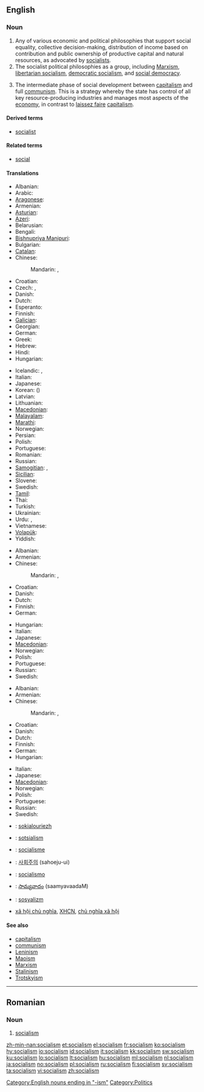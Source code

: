 {{wikipedia}}
==English==

===Noun===
{{en-noun|-|s}}

# Any of various economic and political philosophies that support social equality, collective decision-making, distribution of income based on contribution and public ownership of productive capital and natural resources, as advocated by [[socialist]]s.
# The socialist political philosophies as a group, including [[Marxism]], [[libertarian socialism]], [[democratic socialism]], and [[social democracy]].
# {{context|Leninism}} The intermediate phase of social development between [[capitalism]] and full [[communism]]. This is a strategy whereby the state has control of all key resource-producing industries and manages most aspects of the [[economy]], in contrast to [[laissez faire]] [[capitalism]].

====Derived terms====
* [[socialist]]

====Related terms====
* [[social]]

====Translations====
{{trans-top|political philosophy of social and economic equality}}
* Albanian: {{t-|sq|socializëm|m|xs=Albanian}}
* Arabic: {{t|ar|اشتراكية|f|tr=ishtirakíyya}}
* [[Aragonese]]: {{t|an|sozialismo|m|xs=Aragonese}}
* Armenian: {{t-|hy|սոցիալիզմ|tr=soc’ializm}}
* [[Asturian]]: {{t|ast|socialismu|m|xs=Asturian}}
* [[Azeri]]: {{t|az|sosializm|xs=Azeri}}
* Belarusian: {{t|be|сацыялізм|m|tr=sacyjalízm|xs=Belarusian}}
* Bengali: {{t-|bn|সমাজতন্ত্র|sc=Beng|xs=Bengali}}
* [[Bishnupriya Manipuri]]: {{tø|bpy|সমাজতন্ত্র|sc=Beng}}
* Bulgarian: {{t|bg|социализъм}}
* [[Catalan]]: {{t-|ca|socialisme|m}}
* Chinese:
*: Mandarin: {{t-|cmn|社會主義|sc=Hani}}, {{t-|cmn|社会主义|tr=shèhuìzhǔyì|sc=Hani}}
* Croatian: {{t+|hr|socijalizam|m}}
* Czech: {{t-|cs|socialismus|m}}, {{t-|cs|socializmus|m}}
* Danish: {{t-|da|socialisme}}
* Dutch: {{t-|nl|socialisme|n}}
* Esperanto: {{t-|eo|socialismo|xs=Esperanto}}
* Finnish: {{t+|fi|sosialismi}}
* [[Galician]]: {{t+|gl|socialismo|m|xs=Galician}}
* Georgian: {{t|ka|სოციალიზმი|sc=Geor|xs=Georgian}}
* German: {{t+|de|Sozialismus|m}}
* Greek: {{t+|el|σοσιαλισμός|m|tr=sosialismos}}
* Hebrew: {{t+|he|סוציאליזם|m|alt=סוֹצְיָאלִיזְם|tr=sotsyalizm}}
* Hindi: {{t-|hi|समाजवाद|m|tr=samājvād|xs=Hindi}}
* Hungarian: {{t+|hu|szocializmus}}
{{trans-mid}}
* Icelandic: {{t-|is|jafnaðarstefna}}, {{t|is|sósíalismi}}
* Italian: {{t+|it|socialismo|m}}
* Japanese: {{t-|ja|社会主義|tr=しゃかいしゅぎ, shakai-shugi}}
* Korean: {{t+|ko|사회주의|tr=sahoeju-ui|sc=Hang}} ({{t-|ko|社會主義|sc=Hani}})
* Latvian: {{t|lv|sociālisms|m|xs=Latvian}}
* Lithuanian: {{t+|lt|socializmas|m|xs=Lithuanian}}
* [[Macedonian]]: {{t-|mk|социјализам|m|tr=socijalízam}}
* [[Malayalam]]: {{t|ml|സോഷ്യലിസം|sc=Mlym|xs=Malayalam}}
* [[Marathi]]: {{t-|mr|समाजवाद|tr=samājvād|sc=Deva|xs=Marathi}}
* Norwegian: {{t-|no|sosialisme|m}}
* Persian: {{t-|fa|سوسیالیسم|tr=sosyâlism|xs=Persian}}
* Polish: {{t+|pl|socjalizm|m}}
* Portuguese: {{t+|pt|socialismo|m}}
* Romanian: {{t-|ro|socialism}}
* Russian: {{t+|ru|социализм|m|tr=socialízm}}
* [[Samogitian]]: {{tø|sgs|suocēlėzmos|m}}, {{tø|sgs|socialėzmos|m}}
* [[Sicilian]]: {{t|scn|sucialìsimu|m|xs=Sicilian}}
* Slovene: {{t+|sl|socializem|m|alt=socialízem}}
* Swedish: {{t+|sv|socialism|c}}
* [[Tamil]]: {{t|ta|சமவுடமை|xs=Tamil}}
* Thai: {{t-|th|สังคมนิยม|tr=săng-kom ní-yom}}
* Turkish: {{t|tr|sosyalizm}}
* Ukrainian: {{t+|uk|соціалізм|tr=socializm|xs=Ukrainian}}
* Urdu: {{t|ur|اشتراکیت|xs=Urdu}},  {{t|ur|سوشلزم|xs=Urdu}}
* Vietnamese: {{t-|vi|chủ nghĩa xã hội|xs=Vietnamese}}<!--({{t|vi|主義社會|sc=Hani|xs=Vietnamese}})...move characters to the respective page-->
* [[Volapük]]: {{t|vo|sogädim}}
* Yiddish: {{t|yi|סאציאליזם|sc=yi-Hebr|xs=Yiddish}}
{{trans-bottom}}

{{trans-top|group of socialist political philosophies}}
* Albanian: {{t+|sq|socializmi|m|xs=Albanian}}
* Armenian: {{t-|hy|սոցիալիզմ|tr=soc’ializm}}
* Chinese:
*: Mandarin: {{t-|cmn|社會主義|sc=Hani}}, {{t-|cmn|社会主义|tr=shèhuìzhǔyì|sc=Hani}}
* Croatian: {{t+|hr|socijalizam|m}}
* Danish: {{t-|da|socialisme}}
* Dutch: {{t-|nl|socialisme|n}}
* Finnish: {{t+|fi|sosialismi}}
* German: {{t+|de|Sozialismus|m}}
{{trans-mid}}
* Hungarian: {{t+|hu|szocializmus}}
* Italian: {{t+|it|socialismo|m}}
* Japanese: {{t-|ja|社会主義|tr=しゃかいしゅぎ, shakai-shugi}}
* [[Macedonian]]: {{t-|mk|социјализам|m|tr=socijalízam}}
* Norwegian: {{t-|no|sosialisme|m}}
* Polish: {{t+|pl|socjalizm|m}}
* Portuguese: {{t+|pt|socialismo|m}}
* Russian: {{t+|ru|социализм|m|tr=socialízm}}
* Swedish: {{t+|sv|socialism|c}}
{{trans-bottom}}

{{trans-top|intermediate phase of social development}}
* Albanian: {{t+|sq|socializmi|m|xs=Albanian}}
* Armenian: {{t-|hy|սոցիալիզմ|tr=soc’ializm}}
* Chinese:
*: Mandarin: {{t-|cmn|社會主義|sc=Hani}}, {{t-|cmn|社会主义|tr=shèhuìzhǔyì|sc=Hani}}
* Croatian: {{t+|hr|socijalizam|m}}
* Danish: {{t-|da|socialisme}}
* Dutch: {{t-|nl|socialisme|n}}
* Finnish: {{t+|fi|sosialismi}}
* German: {{t+|de|Sozialismus|m}}
* Hungarian: {{t+|hu|szocializmus}}
{{trans-mid}}
* Italian: {{t+|it|socialismo|m}}
* Japanese: {{t-|ja|社会主義|tr=しゃかいしゅぎ, shakai-shugi}}
* [[Macedonian]]: {{t-|mk|социјализам|m|tr=socijalízam}}
* Norwegian: {{t-|no|sosialisme|m}}
* Polish: {{t+|pl|socjalizm|m}}
* Portuguese: {{t+|pt|socialismo|m}}
* Russian: {{t+|ru|социализм|m|tr=socialízm}}
* Swedish: {{t+|sv|socialism|c}}
{{trans-bottom}}

{{checktrans-top}}
* {{ttbc|Breton}}: [[sokialouriezh]] {{f}}
* {{ttbc|et}}: [[sotsialism]]
* {{ttbc|fr}}: [[socialisme]] {{m}}
{{trans-mid}}
* {{ttbc|ko}}: [[사회주의]] (sahoeju-ui)
* {{ttbc|es}}: [[socialismo]] {{m}}
* {{ttbc|te}}: [[సామ్యవాదం]] (saamyavaadaM)
* {{ttbc|Turkish}}: [[sosyalizm]]
* {{ttbc|vi}} [[xã hội chủ nghĩa]], [[XHCN]], [[chủ nghĩa xã hội]]
{{trans-bottom}}

====See also====
* [[capitalism]]
* [[communism]]
* [[Leninism]]
* [[Maoism]]
* [[Marxism]]
* [[Stalinism]]
* [[Trotskyism]]

[[Category:English nouns ending in "-ism"]]

----

==Romanian==

===Noun===
{{ro-noun|n}}

# [[#English|socialism]]

[[Category:Politics]]

[[zh-min-nan:socialism]]
[[et:socialism]]
[[el:socialism]]
[[fr:socialism]]
[[ko:socialism]]
[[hy:socialism]]
[[io:socialism]]
[[id:socialism]]
[[it:socialism]]
[[kk:socialism]]
[[sw:socialism]]
[[ku:socialism]]
[[lo:socialism]]
[[lt:socialism]]
[[hu:socialism]]
[[ml:socialism]]
[[nl:socialism]]
[[ja:socialism]]
[[no:socialism]]
[[pl:socialism]]
[[ru:socialism]]
[[fi:socialism]]
[[sv:socialism]]
[[ta:socialism]]
[[vi:socialism]]
[[zh:socialism]]